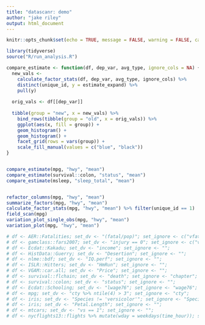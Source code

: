 ```yaml
---
title: "datascanr: demo"
author: "jake riley"
output: html_document
---
```


```r
knitr::opts_chunk$set(echo = TRUE, message = FALSE, warning = FALSE, cache = T, comment = "")
```

```r
library(tidyverse)
source("R/run_analysis.R")
```

```r
compare_estimate <- function(df, dep_var, avg_type, ignore_cols = NA) {
  new_vals <- 
    calculate_factor_stats(df, dep_var, avg_type, ignore_cols) %>% 
    distinct(unique_id, y = estimate_expand) %>% 
    pull(y)
  
  orig_vals <- df[[dep_var]]
  
  tibble(group = "new", x = new_vals) %>% 
    bind_rows(tibble(group = "old", x = orig_vals)) %>% 
    ggplot(aes(x, fill = group)) +
    geom_histogram() +
    geom_histogram() +
    facet_grid(rows = vars(group)) +
    scale_fill_manual(values = c("blue", "black"))
}


compare_estimate(mpg, "hwy", "mean")
compare_estimate(survival::colon, "status", "mean")
compare_estimate(msleep, "sleep_total", "mean")


refactor_columns(mpg, "hwy", "mean")
summarize_factors(mpg, "hwy", "mean")
calculate_factor_stats(mpg, "hwy", "mean") %>% filter(unique_id == 1)
field_scan(mpg)
variation_plot_single_obs(mpg, "hwy", "mean")
variation_plot(mpg, "hwy", "mean")
```


```r
# df <- AER::Fatalities; set_dv <- "(fatal/pop)"; set_ignore <- c("vfatcount", "Obs.", "casenum");
# df <- gamclass::fars2007; set_dv <- "injury == 0"; set_ignore <- c("vfatcount", "Obs.", "casenum");
# df <- Ecdat::Kakadu; set_dv <- "income"; set_ignore <- "";
# df <- HistData::Guerry; set_dv <- "Desertion"; set_ignore <- "";
# df <- nlme::bdf; set_dv <- "IQ.perf"; set_ignore <- "";
# df <- ISLR::Hitters; set_dv <- "HmRun"; set_ignore <- "";
# df <- VGAM::car.all; set_dv <- "Price"; set_ignore <- "";
# df <- survival::flchain; set_dv <- "death"; set_ignore <- "chapter";
# df <- survival::colon; set_dv <- "status"; set_ignore <- "";
# df <- Ecdat::Schooling; set_dv <- "lwage76"; set_ignore <- "wage76";
# df <- mpg; set_dv <- "cty %>% ntile(4) > 3"; set_ignore <- "cty";
# df <- iris; set_dv <- "Species != 'versicolor'"; set_ignore <- "Species";
# df <- iris; set_dv <- "Petal.Length"; set_ignore <- "";
# df <- mtcars; set_dv <- "vs == 1"; set_ignore <- "";
# df <- nycflights13::flights %>% mutate(wday = weekdays(time_hour)); set_dv <- "dep_delay"; set_ignore <- c("arr_delay", "dep_time","year", "tailnum", "time_hour");
```
